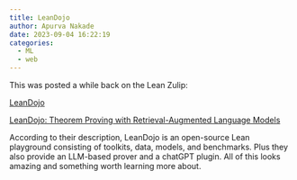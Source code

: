 ```yaml
---
title: LeanDojo
author: Apurva Nakade
date: 2023-09-04 16:22:19
categories: 
  - ML
  - web
---
```


This was posted a while back on the Lean Zulip:

[LeanDojo](https://leandojo.org/)

[LeanDojo: Theorem Proving with Retrieval-Augmented Language Models
](https://arxiv.org/abs/2306.15626)

According to their description, LeanDojo is an open-source Lean playground consisting of toolkits, data, models, and benchmarks. Plus they also provide an LLM-based prover and a chatGPT plugin. 
All of this looks amazing and something worth learning more about.